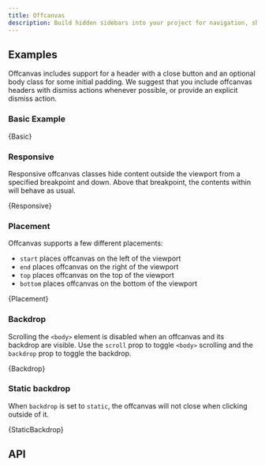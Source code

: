```yaml
---
title: Offcanvas
description: Build hidden sidebars into your project for navigation, shopping carts, and more.
---
```



## Examples

Offcanvas includes support for a header with a close button and an optional body class
for some initial padding. We suggest that you include offcanvas headers with dismiss
actions whenever possible, or provide an explicit dismiss action.

### Basic Example

<CodeBlock language="jsx" live>
  {Basic}
</CodeBlock>

### Responsive

Responsive offcanvas classes hide content outside the viewport from a specified breakpoint
and down. Above that breakpoint, the contents within will behave as usual.

<CodeBlock language="jsx" live>
  {Responsive}
</CodeBlock>

### Placement

Offcanvas supports a few different placements:

- `start` places offcanvas on the left of the viewport
- `end` places offcanvas on the right of the viewport
- `top` places offcanvas on the top of the viewport
- `bottom` places offcanvas on the bottom of the viewport

<CodeBlock language="jsx" live>
  {Placement}
</CodeBlock>

### Backdrop

Scrolling the `<body>` element is disabled when an offcanvas and its backdrop are
visible. Use the `scroll` prop to toggle `<body>` scrolling and the `backdrop` prop
to toggle the backdrop.

<CodeBlock language="jsx" live>
  {Backdrop}
</CodeBlock>

### Static backdrop

When `backdrop` is set to `static`, the offcanvas will not close when clicking outside of it.

<CodeBlock language="jsx" live>
  {StaticBackdrop}
</CodeBlock>

## API
